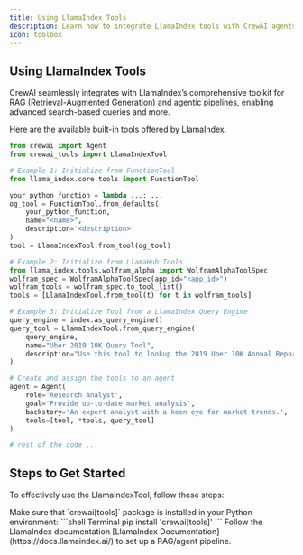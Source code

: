 ```yaml
---
title: Using LlamaIndex Tools
description: Learn how to integrate LlamaIndex tools with CrewAI agents to enhance search-based queries and more.
icon: toolbox
---
```


## Using LlamaIndex Tools

<Info>
    CrewAI seamlessly integrates with LlamaIndex’s comprehensive toolkit for RAG (Retrieval-Augmented Generation) and agentic pipelines, enabling advanced search-based queries and more. 
</Info>

Here are the available built-in tools offered by LlamaIndex.

```python Code
from crewai import Agent
from crewai_tools import LlamaIndexTool

# Example 1: Initialize from FunctionTool
from llama_index.core.tools import FunctionTool

your_python_function = lambda ...: ...
og_tool = FunctionTool.from_defaults(
    your_python_function, 
    name="<name>", 
    description='<description>'
)
tool = LlamaIndexTool.from_tool(og_tool)

# Example 2: Initialize from LlamaHub Tools
from llama_index.tools.wolfram_alpha import WolframAlphaToolSpec
wolfram_spec = WolframAlphaToolSpec(app_id="<app_id>")
wolfram_tools = wolfram_spec.to_tool_list()
tools = [LlamaIndexTool.from_tool(t) for t in wolfram_tools]

# Example 3: Initialize Tool from a LlamaIndex Query Engine
query_engine = index.as_query_engine()
query_tool = LlamaIndexTool.from_query_engine(
    query_engine,
    name="Uber 2019 10K Query Tool",
    description="Use this tool to lookup the 2019 Uber 10K Annual Report"
)

# Create and assign the tools to an agent
agent = Agent(
    role='Research Analyst',
    goal='Provide up-to-date market analysis',
    backstory='An expert analyst with a keen eye for market trends.',
    tools=[tool, *tools, query_tool]
)

# rest of the code ...
```

## Steps to Get Started

To effectively use the LlamaIndexTool, follow these steps:

<Steps>
    <Step title="Package Installation">
    Make sure that `crewai[tools]` package is installed in your Python environment:
    <CodeGroup>
        ```shell Terminal
        pip install 'crewai[tools]'
        ```
    </CodeGroup>
    </Step>
    <Step title="Install and Use LlamaIndex">
    Follow the LlamaIndex documentation [LlamaIndex Documentation](https://docs.llamaindex.ai/) to set up a RAG/agent pipeline.
    </Step>
</Steps>